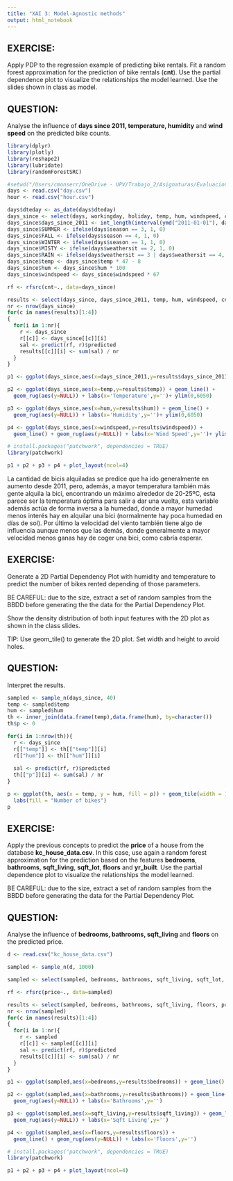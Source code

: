 ```yaml
---
title: "XAI 3: Model-Agnostic methods"
output: html_notebook
---
```


## EXERCISE:

Apply PDP to the regression example of predicting bike rentals. Fit a random forest approximation for the prediction of bike rentals (**cnt**). Use the partial dependence plot to visualize the relationships the model learned. Use the slides shown in class as model.  

## QUESTION:

Analyse the influence of **days since 2011, temperature, humidity** and **wind speed** on the predicted bike counts.


```r
library(dplyr)
library(plotly)
library(reshape2)
library(lubridate)
library(randomForestSRC)

#setwd("/Users/cmonserr/OneDrive - UPV/Trabajo_2/Asignaturas/Evaluacion de modelos/Practicas/Practica 3/Bike-Sharing-Dataset")
days <- read.csv("day.csv")
hour <- read.csv("hour.csv")

days$dteday <- as_date(days$dteday)
days_since <- select(days, workingday, holiday, temp, hum, windspeed, cnt)
days_since$days_since_2011 <- int_length(interval(ymd("2011-01-01"), days$dteday)) / (3600*24)
days_since$SUMMER <- ifelse(days$season == 3, 1, 0)
days_since$FALL <- ifelse(days$season == 4, 1, 0)
days_since$WINTER <- ifelse(days$season == 1, 1, 0)
days_since$MISTY <- ifelse(days$weathersit == 2, 1, 0)
days_since$RAIN <- ifelse(days$weathersit == 3 | days$weathersit == 4, 1, 0)
days_since$temp <- days_since$temp * 47 - 8
days_since$hum <- days_since$hum * 100
days_since$windspeed <- days_since$windspeed * 67

rf <- rfsrc(cnt~., data=days_since)

results <- select(days_since, days_since_2011, temp, hum, windspeed, cnt)
nr <- nrow(days_since)
for(c in names(results)[1:4])
{
  for(i in 1:nr){
    r <- days_since
    r[[c]] <- days_since[[c]][i]
    sal <- predict(rf, r)$predicted
    results[[c]][i] <- sum(sal) / nr
  }
}


```

```r

p1 <- ggplot(days_since,aes(x=days_since_2011,y=results$days_since_2011)) + geom_line() + geom_rug(aes(y=NULL)) + labs(x='Days since 2011',y='Prediction') + ylim(0,6050)

p2 <- ggplot(days_since,aes(x=temp,y=results$temp)) + geom_line() +
  geom_rug(aes(y=NULL)) + labs(x='Temperature',y='')+ ylim(0,6050)

p3 <- ggplot(days_since,aes(x=hum,y=results$hum)) + geom_line() +
  geom_rug(aes(y=NULL)) + labs(x='Humidity',y='')+ ylim(0,6050)

p4 <- ggplot(days_since,aes(x=windspeed,y=results$windspeed)) + 
  geom_line() + geom_rug(aes(y=NULL)) + labs(x='Wind Speed',y='')+ ylim(0,6050)

# install.packages("patchwork", dependencies = TRUE)
library(patchwork)

p1 + p2 + p3 + p4 + plot_layout(ncol=4)

```
La cantidad de bicis alquiladas se predice que ha ido generalmente en aumento desde 2011, pero, además, a mayor temperatura también más gente alquila la bici, encontrando un máximo alrededor de 20-25ºC, esta parece ser la temperatura óptima para salir a dar una vuelta, esta variable además actúa de forma inversa a la humedad, donde a mayor humedad menos interés hay en alquilar una bici (normalmente hay poca humedad en días de sol). Por último la velocidad del viento también tiene algo de influencia aunque menos que las demás, donde generalmente a mayor velocidad menos ganas hay de coger una bici, como cabría esperar.

## EXERCISE:

Generate a 2D Partial Dependency Plot with humidity and temperature to predict the number of bikes rented depending of those parameters.

BE CAREFUL: due to the size, extract a set of random samples from the BBDD before generating the the data for the Partial Dependency Plot. 

Show the density distribution of both input features with the 2D plot as shown in the class slides. 

TIP: Use geom_tile() to generate the 2D plot. Set width and height to avoid holes. 

## QUESTION:

Interpret the results.


```r

sampled <- sample_n(days_since, 40)
temp <- sampled$temp
hum <- sampled$hum
th <- inner_join(data.frame(temp),data.frame(hum), by=character())
th$p <- 0

for(i in 1:nrow(th)){
  r <- days_since
  r[["temp"]] <- th[["temp"]][i]
  r[["hum"]] <- th[["hum"]][i]
  
  sal <- predict(rf, r)$predicted
  th[["p"]][i] <- sum(sal) / nr
}

```

```r
p <- ggplot(th, aes(x = temp, y = hum, fill = p)) + geom_tile(width = 10, height = 15) + geom_rug(alpha = 0.01) +
  labs(fill = "Number of bikes")
p
```


## EXERCISE:

Apply the previous concepts to predict the **price** of a house from the database **kc_house_data.csv**. In this case, use again a random forest approximation for the prediction based on the features **bedrooms**, **bathrooms**, **sqft_living**, **sqft_lot**, **floors** and **yr_built**. 
Use the partial dependence plot to visualize the relationships the model learned.

BE CAREFUL: due to the size, extract a set of random samples from the BBDD before generating the data for the Partial Dependency Plot. 

## QUESTION:

Analyse the influence of **bedrooms, bathrooms, sqft_living** and **floors** on the predicted price.


```r

d <- read.csv("kc_house_data.csv")

sampled <- sample_n(d, 1000)

sampled <- select(sampled, bedrooms, bathrooms, sqft_living, sqft_lot, floors, yr_built, price)

rf <- rfsrc(price~., data=sampled)

results <- select(sampled, bedrooms, bathrooms, sqft_living, floors, price)
nr <- nrow(sampled)
for(c in names(results)[1:4])
{
  for(i in 1:nr){
    r <- sampled
    r[[c]] <- sampled[[c]][i]
    sal <- predict(rf, r)$predicted
    results[[c]][i] <- sum(sal) / nr
  }
}

```

```r

p1 <- ggplot(sampled,aes(x=bedrooms,y=results$bedrooms)) + geom_line() + geom_rug(aes(y=NULL)) + labs(x='Bedrooms',y='Prediction')

p2 <- ggplot(sampled,aes(x=bathrooms,y=results$bathrooms)) + geom_line() +
  geom_rug(aes(y=NULL)) + labs(x='Bathrooms',y='')

p3 <- ggplot(sampled,aes(x=sqft_living,y=results$sqft_living)) + geom_line() +
  geom_rug(aes(y=NULL)) + labs(x='Sqft Living',y='')

p4 <- ggplot(sampled,aes(x=floors,y=results$floors)) + 
  geom_line() + geom_rug(aes(y=NULL)) + labs(x='Floors',y='')

# install.packages("patchwork", dependencies = TRUE)
library(patchwork)

p1 + p2 + p3 + p4 + plot_layout(ncol=4)

```

